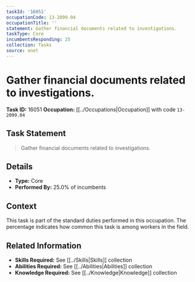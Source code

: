 ```yaml
---
taskId: '16051'
occupationCode: 13-2099.04
occupationTitle: ''
statement: Gather financial documents related to investigations.
taskType: Core
incumbentsResponding: 25
collection: Tasks
source: onet
---
```

# Gather financial documents related to investigations.

**Task ID:** 16051
**Occupation:** [[../Occupations|Occupation]] with code `13-2099.04`

## Task Statement

> Gather financial documents related to investigations.

## Details

- **Type:** Core
- **Performed By:** 25.0% of incumbents

## Context

This task is part of the standard duties performed in this occupation. The percentage indicates how common this task is among workers in the field.

## Related Information

- **Skills Required:** See [[../Skills|Skills]] collection
- **Abilities Required:** See [[../Abilities|Abilities]] collection
- **Knowledge Required:** See [[../Knowledge|Knowledge]] collection
